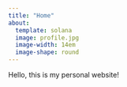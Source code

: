 ```yaml
---
title: "Home"
about:
  template: solana
  image: profile.jpg
  image-width: 14em
  image-shape: round
---
```


Hello, this is my personal website!
